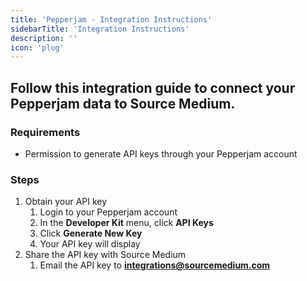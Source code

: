 ```yaml
---
title: 'Pepperjam - Integration Instructions'
sidebarTitle: 'Integration Instructions'
description: ''
icon: 'plug'
---
```


## Follow this integration guide to connect your Pepperjam data to Source Medium.

### Requirements

- Permission to generate API keys through your Pepperjam account

### Steps

1. Obtain your API key
    1. Login to your Pepperjam account
    2. In the **Developer Kit** menu, click **API Keys**
    3. Click **Generate New Key**
    4. Your API key will display
2. Share the API key with Source Medium
    1. Email the API key to [**integrations@sourcemedium.com**](mailto:integrations@sourcemedium.com)